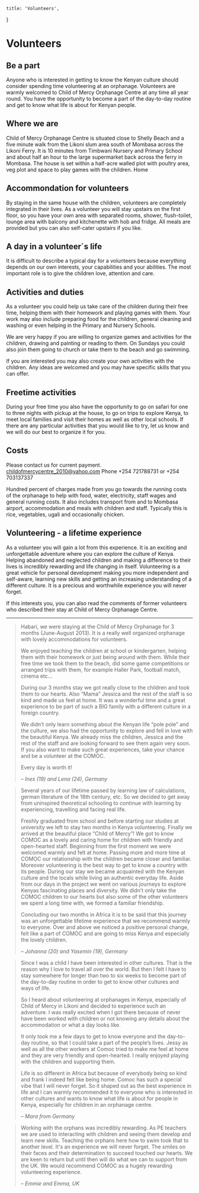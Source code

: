 
	title: 'Volunteers',
}

# Volunteers

## Be a part

Anyone who is interested in getting to know the Kenyan culture should consider spending time volunteering at an orphanage. Volunteers are warmly welcomed to Child of Mercy Orphanage Centre at any time all year round. You have the opportunity to become a part of the day-to-day routine and get to know what life is about for Kenyan people.

## Where we are

Child of Mercy Orphanage Centre is situated close to Shelly Beach and a five minute walk from the Likoni slum area south of Mombasa across the Likoni Ferry. It is 10 minutes from Timbwani Nursery and Primary School and about half an hour to the large supermarket back across the ferry in Mombasa. The house is set within a half-acre walled plot with poultry area, veg plot and space to play games with the children.
Home

<Polaroid
	filename="home.jpg"
	alt="Home"
	w={840}
	h={680}
/>


## Accommondation for volunteers

By staying in the same house with the children, volunteers are completely integrated in their lives. As a volunteer you will stay upstairs on the first floor, so you have your own area with separated rooms, shower, flush-toilet, lounge area with balcony and kitchenette with hob and fridge. All meals are provided but you can also self-cater upstairs if you like.


## A day in a volunteer´s life

It is difficult to describe a typical day for a volunteers because everything depends on our own interests, your capabilities and your abilities. The most important role is to give the children love, attention and care.


## Activities and duties

As a volunteer you could help us take care of the children during their free time, helping them with their homework and playing games with them. Your work may also include preparing food for the children, general cleaning and washing or even helping in the Primary and Nursery Schools.

We are very happy if you are willing to organize games and activities for the children, drawing and painting or reading to them. On Sundays you could also join them going to church or take them to the beach and go swimming.

If you are interested you may also create your own activities with the children. Any ideas are welcomed and you may have specific skills that you can offer.


## Freetime activities

During your free time you also have the opportunity to go on safari for one to three nights with pickup at the house, to go on trips to explore Kenya, to meet local families and visit their homes as well as other local schools. If there are any particular activities that you would like to try, let us know and we will do our best to organize it for you.

<Polaroid
	filename="volunteers.jpg"
	alt="Volunteers"
	w={840}
	h={680}
	rotationRight
/>


## Costs

Please contact us for current payment.
childofmercycentre_2010@yahoo.com
Phone +254 721788731 or +254 703137337

Hundred percent of charges made from you go towards the running costs of the orphanage to help with food, water, electricity, staff wages and general running costs. It also includes transport from and to Mombasa airport, accommodation and meals with children and staff. Typically this is rice, vegetables, ugali and occasionally chicken.

<Polaroid
	filename="volunteers-area.jpg"
	alt="Volunteers Area"
	w={840}
	h={680}
/>


## Volunteering - a lifetime experience

As a volunteer you will gain a lot from this experience. It is an exciting and unforgettable adventure where you can explore the culture of Kenya. Helping abandoned and neglected children and making a difference to their lives is incredibly rewarding and life changing in itself. Volunteering is a great vehicle for personal development making you more independent and self-aware, learning new skills and getting an increasing understanding of a different culture. It is a precious and worthwhile experience you will never forget.

If this interests you, you can also read the comments of former volunteers who described their stay at Child of Mercy Orphanage Centre.


<hr />


<div className="md:flex items-center -mx-48 mb-20">
<div className="w-2/3 pr-24 text-base">

> Habari, we were staying at the Child of Mercy Orphanage for 3 months (June-August 2013). It is a really well organized orphanage with lovely accommodations for volunteers.
>
> We enjoyed teaching the children at school or kindergarten, helping them with their homework or just being around with them. While their free time we took them to the beach, did some game competitions or arranged trips with them, for example Haller Park, football match, cinema etc...
>
> During our 3 months stay we got really close to the children and took them to our hearts. Also “Mama” Jessica and the rest of the staff is so kind and made us feel at home. It was a wonderful time and a great experience to be part of such a BIG family with a different culture in a foreign country.
>
> We didn’t only learn something about the Kenyan life “pole pole” and the culture, we also had the opportunity to explore and fell in love with the beautiful Kenya. We already miss the children, Jessica and the rest of the staff and are looking forward to see them again very soon. If you also want to make such great experiences, take your chance and be a volunteer at the COMOC.
>
> Every day is worth it!
>
> – <cite>Ines (19) and Lena (24), Germany</cite>

</div>
<Polaroid
	filename="volunteers-lena-and-ines.jpg"
	alt="Volunteers Lena and Ines"
	w={840}
	h={680}
	rotationRight
/>
</div>



<div className="md:flex items-center -mx-48 mb-20">
<Polaroid
	filename="volunteers-johanna-yasemin.jpg"
	alt="Volunteers Johanna and Yasemin"
	w={840}
	h={680}
/>
<div className="w-2/3 pl-24 text-base">

> Several years of our lifetime passed by learning law of calculations, german literature of the 18th century, etc. So we decided to get away from uninspired theoretical schooling to continue with learning by experiencing, travelling and facing real life.
>
> Freshly graduated from school and before starting our studies at university we left to stay two months in Kenya volunteering. Finally we arrived at the beautiful place “Child of Mercy”! We got to know COMOC as a lovely and caring home for children with friendly and open-hearted staff. Beginning from the first moment we were welcomed warmly and felt at home. Passing more and more time at COMOC our relationship with the children became closer and familiar. Moreover volunteering is the best way to get to know a country with its people. During our stay we became acquainted with the Kenyan culture and the locals while living an authentic everyday life. Aside from our days in the project we went on various journeys to explore Kenyas fascinating places and diversity. We didn’t only take the COMOC children to our hearts but also some of the other volunteers we spent a long time with, we formed a familiar friendship.
>
> Concluding our two months in Africa it is to be said that this journey was an unforgettable lifetime experience that we recommend warmly to everyone. Over and above we noticed a positive personal change, felt like a part of COMOC and are going to miss Kenya and especially the lovely children.
>
> – <cite>Johanna (20) and Yasemin (19), Germany</cite>

</div>
</div>


<div className="md:flex items-center -mx-48 mb-20">
<div className="w-2/3 pr-24 text-base">

> Since I was a child I have been interested in other cultures. That is the reason why I love to travel all over the world. But then I felt I have to stay somewhere for longer than two to six weeks to become part of the day-to-day routine in order to get to know other cultures and ways of life.
>
> So I heard about volunteering at orphanages in Kenya, especially of Child of Mercy in Likoni and decided to experience such an adventure. I was really excited when I got there because of never have been worked with children or not knowing any details about the accommodation or what a day looks like.
>
> It only took me a few days to get to know everyone and the day-to-day routine, so that I could take a part of the people’s lives. Jessy as well as all the other workers at Comoc tried to make me feel at home and they are very friendly and open-hearted. I really enjoyed playing with the children and supporting them.
>
> Life is so different in Africa but because of everybody being so kind and frank I indeed felt like being home. Comoc has such a special vibe that I will never forget. So it shaped out as the best experience in life and I can warmly recommended it to everyone who is interested in other cultures and wants to know what life is about for people in Kenya, especially for children in an orphanage centre.
>
> – <cite>Mara from Germany</cite>

</div>
<Polaroid
	filename="volunteers-mara.jpg"
	alt="Volunteer Mara"
	w={840}
	h={680}
	rotationRight
/>
</div>



<div className="md:flex items-center -mx-48 mb-20">
<Polaroid
	filename="volunteers-emmie-and-emma.jpg"
	alt="Volunteers Emmie and Emma"
	w={840}
	h={680}
/>
<div className="w-2/3 pl-24 text-base">

> Working with the orphans was incredibly rewarding. As PE teachers we are used to interacting with children and seeing them develop and learn new skills. Teaching the orphans here how to swim took that to another level. It's an experience we will never forget. The smiles on their faces and their determination to succeed touched our hearts. We are keen to return but until then will do what we can to support from the UK. We would recommend COMOC as a hugely rewarding volunteering experience.
>
> – <cite>Emmie and Emma, UK</cite>

</div>
</div>



